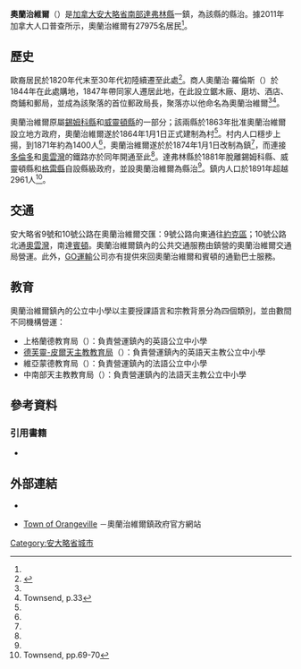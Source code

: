 {{noteTA
|1=zh-hans:达弗林;zh-hk:德芙靈;zh-mo:德芙靈;zh-tw:達弗林;
|2=zh-hans:锡姆科;zh-hk:閃高;zh-mo:閃高;zh-tw:錫姆科;
|3=zh-hans:奥兰治维尔;zh-hk:奧蘭治威老;zh-tw:奧蘭治維爾;
}}
{{Infobox settlement
|name                   = 奧蘭治維爾
|official_name          = 
|other_name             =
|native_name            = {{lang|en|Orangeville}}
|nickname               = 
|settlement_type        = 鎮
|motto                  = 
<!-- images and maps  ----------->
|image_skyline          = Downtown orangeville nov 5 2006.jpg
|image_caption          = 奧蘭治維爾鎮中心
|image_flag             = 
|flag_size              =
|image_seal             = 
|seal_size              =
|image_shield           = 
|shield_size            =
|image_blank_emblem     =
|blank_emblem_type      =
|blank_emblem_size      =
|image_map              = Orangeville within the Dufferin County.svg
|mapsize                = 200px
|map_caption            = 奧蘭治維爾在[[達弗林縣|達弗林縣]]的位置
|pushpin_map            = Canada Ontario
|pushpin_mapsize        = 200
|pushpin_map_caption    = 奧蘭治維爾在[[安大略省|安大略省]]的位置
<!-- Location ------------------>
|subdivision_type       = [[國家|國家]]
|subdivision_name       = {{CAN}}
|subdivision_type1      = [[加拿大行政區劃|省]]
|subdivision_name1      = {{ON}}
|subdivision_type2      = [[安大略省行政區劃|地區自治體]]
|subdivision_name2      = [[達弗林縣|達弗林縣]]
<!-- Politics ----------------->
|government_footnotes   =
|government_type        =
|leader_title           = 鎮長
|leader_name            = Sandy Brown
|leader_title1          = 鎮政機關
|leader_name1           = 奧蘭治維爾鎮議會
|leader_title2          = [[加拿大下議院|國會下議院]]議員
|leader_name2           = Kyle Seeback ([[加拿大保守黨|聯邦保守黨]])
|leader_title3          = [[安大略省議會|省議會]]議員
|leader_name3           = Sylvia Jones ([[安大略進步保守黨|安大略進步保守黨]])
|established_title      = 成立
|established_date       = 1864年1月1日（設村）<br>1874年1月1日（改設鎮）
<!-- Area    --------------------->
|area_magnitude         = 
|area_footnotes         = <ref name="census2011" />
|area_total_km2         = 
|area_land_km2          = 15.61
|area_water_km2         =
|area_water_percent     =
<!-- Population   ----------------------->
|population_as_of               = 2011年
|population_footnotes           = <ref name="census2011">{{cite web |url=http://www12.statcan.gc.ca/census-recensement/2011/dp-pd/prof/details/page.cfm?Lang=E&Geo1=CSD&Code1=3522014&Geo2=CD&Code2=3522&Data=Count&SearchText=orangeville&SearchType=Begins&SearchPR=35&B1=All&Custom=&TABID=1 |title=Orangeville, Town Ontario (Census Subdivision) |publisher=Statistics Canada |work=Census profile, Canada 2011 Census |date=2014-01-08 |accessdate=2014-02-27 |archive-date=2016-03-04 |archive-url=https://web.archive.org/web/20160304201852/http://www12.statcan.gc.ca/census-recensement/2011/dp-pd/prof/details/page.cfm?Lang=E&Geo1=CSD&Code1=3522014&Geo2=CD&Code2=3522&Data=Count&SearchText=orangeville&SearchType=Begins&SearchPR=35&B1=All&Custom=&TABID=1 |dead-url=no }}</ref>
|population_note                =
|population_total               = 27975
|population_density_km2         = 1791.6
<!-- General information  --------------->
|timezone               = [[北美東部時區|EST]]
|utc_offset             = −5
|timezone_DST           = [[北美東部時區|EDT]]
|utc_offset_DST         = −4
|latd=43 |latm=54 |lats=55 |latNS=N
|longd=80 |longm=06 |longs=31 |longEW=W
|coordinates_type=type:city(93104)_region:CA-ON
|coordinates_display=inline,title
|elevation_footnotes    =  <!--for references: use <ref> </ref> tags-->
|elevation_m            = 
<!-- Area/postal codes & others -------->
|postal_code_type       = [[加拿大郵區編號|郵區編號前綴]]
|postal_code            = L9W
|area_code              = 519、226
|website                = [http://www.orangeville.ca/ orangeville.ca]
|footnotes              = 
}}
'''奧蘭治維爾'''（{{lang-en|Orangeville}}）是[[加拿大|加拿大]][[安大略省|安大略省]][[南安大略|南部]][[達弗林縣|達弗林縣]]一鎮，為該縣的縣治。據2011年加拿大人口普查所示，奧蘭治維爾有27975名居民<ref name="census2011"/>。

==歷史==
歐裔居民於1820年代末至30年代初陸續遷至此處<ref name="hist">{{cite web |url=http://www.orangeville.ca/page.php?id=600 |title=History (of Town) |work=奧蘭治維爾鎮政府 |accessdate=2014-02-27 |archive-date=2019-11-30 |archive-url=https://web.archive.org/web/20191130023016/https://www.orangeville.ca/page.php?id=600 |dead-url=yes }}</ref>。商人奧蘭治·羅倫斯（{{lang|en|Orange Lawrence}}）於1844年在此處購地，1847年帶同家人遷居此地，在此設立鋸木廠、磨坊、酒店、商鋪和郵局，並成為該聚落的首位郵政局長，聚落亦以他命名為奧蘭治維爾<ref name="hist"/><ref>Townsend, p.33</ref>。

奧蘭治維爾原屬[[錫姆科縣|錫姆科縣]]和[[威靈頓縣|威靈頓縣]]的一部分；該兩縣於1863年批准奧蘭治維爾設立地方政府，奧蘭治維爾遂於1864年1月1日正式建制為村<ref name="Townsend6970"/>。村内人口穩步上揚，到1871年約為1400人<ref name="hist"/>，奧蘭治維爾遂於於1874年1月1日改制為鎮<ref name="Townsend6970"/>，而連接[[多倫多|多倫多]]和[[奧雲灣|奧雲灣]]的鐵路亦於同年開通至此<ref name="hist"/>。達弗林縣於1881年脫離錫姆科縣、威靈頓縣和[[格雷縣_(安大略省)|格雷縣]]自設縣級政府，並設奧蘭治維爾為縣治<ref name="Townsend6970"/>。鎮内人口於1891年超越2961人<ref name="Townsend6970">Townsend, pp.69-70</ref>。

==交通==
安大略省9號和10號公路在奧蘭治維爾交匯：9號公路向東通往[[約克區|約克區]]；10號公路北通[[奧雲灣|奧雲灣]]，南達[[賓頓|賓頓]]。奧蘭治維爾鎮內的公共交通服務由鎮營的奧蘭治維爾交通局營運。此外，[[GO運輸|GO運輸]]公司亦有提供來回奧蘭治維爾和賓頓的通勤巴士服務。

==教育==
奧蘭治維爾鎮內的公立中小學以主要授課語言和宗教背景分為四個類別，並由數間不同機構營運：

*上格蘭德教育局（{{lang|en|Upper Grand District School Board}}）：負責營運鎮內的英語公立中小學
*[[德芙靈-皮爾天主教教育局|德芙靈-皮爾天主教教育局]]（{{lang|en|Dufferin-Peel Catholic District School Board}}）：負責營運鎮內的英語天主教公立中小學
*維亞蒙德教育局（{{lang|fr|Conseil scolaire Viamonde}}）：負責營運鎮內的法語公立中小學
*中南部天主教教育局（{{lang|fr|Conseil scolaire de district catholique Centre-Sud}}）：負責營運鎮內的法語天主教公立中小學

==參考資料==
{{reflist|2}}

===引用書籍===
*{{cite book |author=Townsend, Wayne |title=Orangeville: The Heart of Dufferin County |page=69-70 |year=1996 |publisher=Dundurn |isbn=9781550022407 }}

==外部連結==
*{{Commons-inline|Category:Orangeville, Ontario|奧蘭治維爾}}
*{{en}}[http://www.orangeville.ca/ Town of Orangeville] {{Wayback|url=http://www.orangeville.ca/ |date=20201216224010 }}－奧蘭治維爾鎮政府官方網站

[[Category:安大略省城市|Category:安大略省城市]]